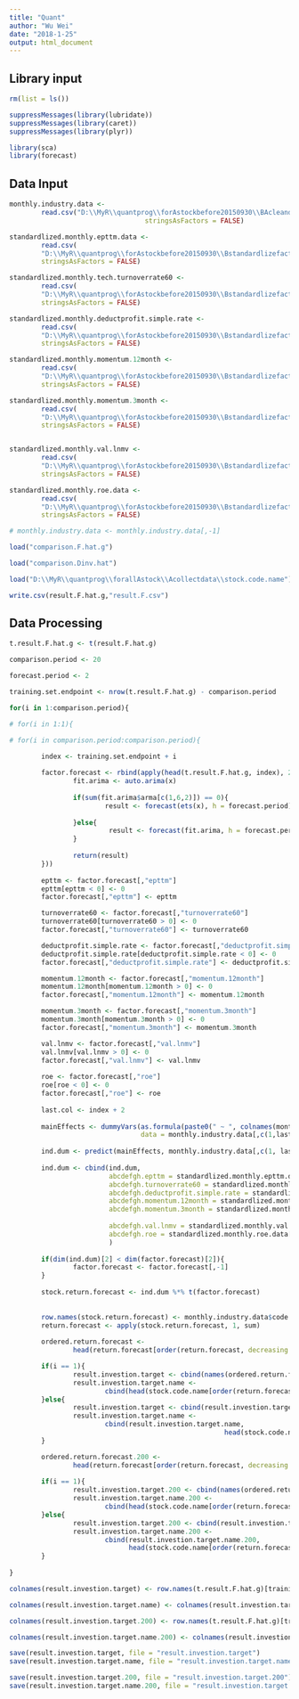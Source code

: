 ```yaml
---
title: "Quant"
author: "Wu Wei"
date: "2018-1-25"
output: html_document
---
```




## Library input
```r
rm(list = ls())

suppressMessages(library(lubridate))
suppressMessages(library(caret))
suppressMessages(library(plyr))

library(sca)
library(forecast)

```

## Data Input

```r

monthly.industry.data <- 
        read.csv("D:\\MyR\\quantprog\\forAstockbefore20150930\\BAcleandataforNAindustry\\processed.monthly.industry.data.csv", 
                                  stringsAsFactors = FALSE)

standardlized.monthly.epttm.data <- 
        read.csv(
        "D:\\MyR\\quantprog\\forAstockbefore20150930\\Bstandardlizefactor\\standardlized.monthly.epttm.data.csv", 
        stringsAsFactors = FALSE)

standardlized.monthly.tech.turnoverrate60 <- 
        read.csv(
        "D:\\MyR\\quantprog\\forAstockbefore20150930\\Bstandardlizefactor\\standardlized.monthly.tech.turnoverrate60.csv", 
        stringsAsFactors = FALSE)

standardlized.monthly.deductprofit.simple.rate <- 
        read.csv(
        "D:\\MyR\\quantprog\\forAstockbefore20150930\\Bstandardlizefactor\\standardlized.monthly.deductprofit.simple.rate.csv", 
        stringsAsFactors = FALSE)

standardlized.monthly.momentum.12month <- 
        read.csv(
        "D:\\MyR\\quantprog\\forAstockbefore20150930\\Bstandardlizefactor\\standardlized.monthly.momentum.12month.csv", 
        stringsAsFactors = FALSE)

standardlized.monthly.momentum.3month <- 
        read.csv(
        "D:\\MyR\\quantprog\\forAstockbefore20150930\\Bstandardlizefactor\\standardlized.monthly.momentum.3month.csv", 
        stringsAsFactors = FALSE)


standardlized.monthly.val.lnmv <- 
        read.csv(
        "D:\\MyR\\quantprog\\forAstockbefore20150930\\Bstandardlizefactor\\standardlized.monthly.val.lnmv.csv", 
        stringsAsFactors = FALSE)

standardlized.monthly.roe.data <- 
        read.csv(
        "D:\\MyR\\quantprog\\forAstockbefore20150930\\Bstandardlizefactor\\standardlized.monthly.roe.data.csv", 
        stringsAsFactors = FALSE)

```

```r
# monthly.industry.data <- monthly.industry.data[,-1]

```

```r
load("comparison.F.hat.g")

load("comparison.Dinv.hat")

load("D:\\MyR\\quantprog\\forallAstock\\Acollectdata\\stock.code.name")
```

```r
write.csv(result.F.hat.g,"result.F.csv")
```



## Data Processing

```r
t.result.F.hat.g <- t(result.F.hat.g)

```

```r
comparison.period <- 20

forecast.period <- 2

training.set.endpoint <- nrow(t.result.F.hat.g) - comparison.period

```


```r

for(i in 1:comparison.period){

# for(i in 1:1){

# for(i in comparison.period:comparison.period){

        index <- training.set.endpoint + i
                
        factor.forecast <- rbind(apply(head(t.result.F.hat.g, index), 2, function(x) {
                fit.arima <- auto.arima(x)
                
                if(sum(fit.arima$arma[c(1,6,2)]) == 0){
                        result <- forecast(ets(x), h = forecast.period)$mean
                        
                }else{
                         result <- forecast(fit.arima, h = forecast.period)$mean        
                }
                
                return(result)
        }))
        
        epttm <- factor.forecast[,"epttm"]
        epttm[epttm < 0] <- 0
        factor.forecast[,"epttm"] <- epttm

        turnoverrate60 <- factor.forecast[,"turnoverrate60"]
        turnoverrate60[turnoverrate60 > 0] <- 0
        factor.forecast[,"turnoverrate60"] <- turnoverrate60

        deductprofit.simple.rate <- factor.forecast[,"deductprofit.simple.rate"]
        deductprofit.simple.rate[deductprofit.simple.rate < 0] <- 0
        factor.forecast[,"deductprofit.simple.rate"] <- deductprofit.simple.rate

        momentum.12month <- factor.forecast[,"momentum.12month"]
        momentum.12month[momentum.12month > 0] <- 0
        factor.forecast[,"momentum.12month"] <- momentum.12month

        momentum.3month <- factor.forecast[,"momentum.3month"]
        momentum.3month[momentum.3month > 0] <- 0
        factor.forecast[,"momentum.3month"] <- momentum.3month

        val.lnmv <- factor.forecast[,"val.lnmv"]
        val.lnmv[val.lnmv > 0] <- 0
        factor.forecast[,"val.lnmv"] <- val.lnmv
        
        roe <- factor.forecast[,"roe"]
        roe[roe < 0] <- 0
        factor.forecast[,"roe"] <- roe
        
        last.col <- index + 2
        
        mainEffects <- dummyVars(as.formula(paste0(" ~ ", colnames(monthly.industry.data)[last.col])),
                                 data = monthly.industry.data[,c(1,last.col)])
        
        ind.dum <- predict(mainEffects, monthly.industry.data[,c(1, last.col)])
        
        ind.dum <- cbind(ind.dum,
                         abcdefgh.epttm = standardlized.monthly.epttm.data[,last.col],
                         abcdefgh.turnoverrate60 = standardlized.monthly.tech.turnoverrate60[,last.col],
                         abcdefgh.deductprofit.simple.rate = standardlized.monthly.deductprofit.simple.rate[,last.col],
                         abcdefgh.momentum.12month = standardlized.monthly.momentum.12month[,last.col],
                         abcdefgh.momentum.3month = standardlized.monthly.momentum.3month[,last.col],
                         
                         abcdefgh.val.lnmv = standardlized.monthly.val.lnmv[,last.col],
                         abcdefgh.roe = standardlized.monthly.roe.data[,last.col]
                         )
        
        if(dim(ind.dum)[2] < dim(factor.forecast)[2]){
                factor.forecast <- factor.forecast[,-1]
        }
        
        stock.return.forecast <- ind.dum %*% t(factor.forecast)
        
        
        row.names(stock.return.forecast) <- monthly.industry.data$code
        return.forecast <- apply(stock.return.forecast, 1, sum)
        
        ordered.return.forecast <- 
                head(return.forecast[order(return.forecast, decreasing = TRUE)],20)        

        if(i == 1){
                result.investion.target <- cbind(names(ordered.return.forecast))
                result.investion.target.name <-
                        cbind(head(stock.code.name[order(return.forecast, decreasing = TRUE)], 20))
        }else{
                result.investion.target <- cbind(result.investion.target, names(ordered.return.forecast))
                result.investion.target.name <-
                        cbind(result.investion.target.name,
                                                      head(stock.code.name[order(return.forecast, decreasing = TRUE)],20))
        }

        ordered.return.forecast.200 <- 
                head(return.forecast[order(return.forecast, decreasing = TRUE)],200)        
        
        if(i == 1){
                result.investion.target.200 <- cbind(names(ordered.return.forecast.200))
                result.investion.target.name.200 <-
                        cbind(head(stock.code.name[order(return.forecast, decreasing = TRUE)], 200))
        }else{
                result.investion.target.200 <- cbind(result.investion.target.200, names(ordered.return.forecast.200))
                result.investion.target.name.200 <-
                        cbind(result.investion.target.name.200,
                              head(stock.code.name[order(return.forecast, decreasing = TRUE)],200))
        }
        
}

```

```r
colnames(result.investion.target) <- row.names(t.result.F.hat.g)[training.set.endpoint + (1:comparison.period)]

colnames(result.investion.target.name) <- colnames(result.investion.target) 

colnames(result.investion.target.200) <- row.names(t.result.F.hat.g)[training.set.endpoint + (1:comparison.period)]

colnames(result.investion.target.name.200) <- colnames(result.investion.target.200) 

```

```r
save(result.investion.target, file = "result.investion.target")
save(result.investion.target.name, file = "result.investion.target.name")

save(result.investion.target.200, file = "result.investion.target.200")
save(result.investion.target.name.200, file = "result.investion.target.name.200")

```

